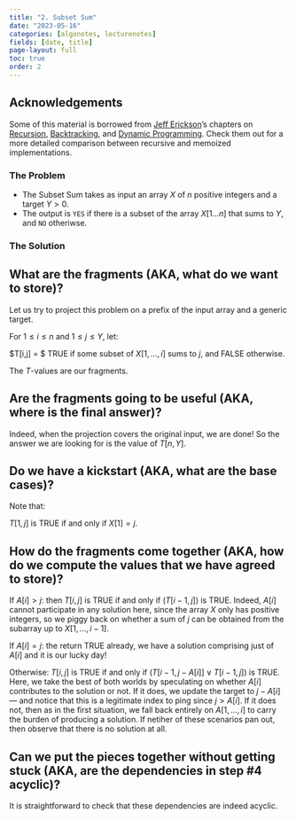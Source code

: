 ```yaml
---
title: "2. Subset Sum"
date: "2023-05-16"
categories: [algonotes, lecturenotes]
fields: [date, title]
page-layout: full
toc: true
order: 2
---
```



:::{.callout-note}
# Acknowledgements
Some of this material is borrowed from [Jeff Erickson](http://jeffe.cs.illinois.edu/)'s chapters on [Recursion](http://jeffe.cs.illinois.edu/teaching/algorithms/book/01-recursion.pdf), [Backtracking](http://jeffe.cs.illinois.edu/teaching/algorithms/book/02-backtracking.pdf), and [Dynamic Programming](http://jeffe.cs.illinois.edu/teaching/algorithms/book/03-dynprog.pdf). Check them out for a more detailed comparison between recursive and memoized implementations.
:::

### The Problem

- The Subset Sum takes as input an array $X$ of $n$ positive integers and a target $Y > 0$. 
- The output is `YES` if there is a subset of the array $X[1 \ldots n]$ that sums to $Y$, and `NO` otheriwse. 

### The Solution

:::{.callout-tip appearance="minimal"}
# What are the fragments (AKA, what do we want to store)?

Let us try to project this problem on a prefix of the input array and a generic target. 

For $1 \leq i \leq n$ and $1 \leq j \leq Y$, let:

$T[i,j] = $ TRUE if some subset of $X[1,\ldots,i]$ sums to $j$, and FALSE otherwise.

The $T$-values are our fragments.
:::

:::{.callout-tip appearance="minimal"}
# Are the fragments going to be useful (AKA, where is the final answer)?

Indeed, when the projection covers the original input, we are done! So the answer we are looking for is the value of $T[n,Y]$.

:::

:::{.callout-tip appearance="minimal"}
# Do we have a kickstart (AKA, what are the base cases)?

Note that:

$T[1,j]$ is TRUE if and only if $X[1] = j$.

:::


:::{.callout-tip appearance="minimal"}
# How do the fragments come together (AKA, how do we compute the values that we have agreed to store)?

If $A[i] > j$: then $T[i,j]$ is TRUE if and only if ($T[i-1,j]$) is TRUE. Indeed, $A[i]$ cannot participate in any solution here, since the array $X$ only has positive integers, so we piggy back on whether a sum of $j$ can be obtained from the subarray up to $X[1,\ldots,i-1]$.

If $A[i] = j$: the return TRUE already, we have a solution comprising just of $A[i]$ and it is our lucky day!

Otherwise: $T[i,j]$ is TRUE if and only if ($T[i-1,j-A[i]] \lor T[i-1,j]$) is TRUE. Here, we take the best of both worlds by speculating on whether $A[i]$ contributes to the solution or not. If it does, we update the target to $j - A[i]$ --- and notice that this is a legitimate index to ping since $j > A[i]$. If it does not, then as in the first situation, we fall back entirely on $A[1,\ldots,i]$ to carry the burden of producing a solution. If netiher of these scenarios pan out, then observe that there is no solution at all.
:::

:::{.callout-tip appearance="minimal"}
# Can we put the pieces together without getting stuck (AKA, are the dependencies in step #4 acyclic)?

It is straightforward to check that these dependencies are indeed acyclic.

:::

